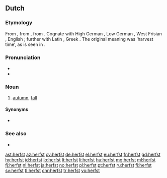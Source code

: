==Dutch==

===Etymology===
{{PIE root|nl|kerp}}
From {{inh|nl|odt|*hervist}}, from {{inh|nl|gem-pro|*harbistaz}}, from {{der|nl|ine-pro|*kerp-}}. Cognate with High German {{m|de|Herbst}}, Low German {{m|nds|Harvst}}, West Frisian {{m|fy|hjerst}}, English {{m|en|harvest}}; further with Latin {{m|la|carpere||to [[pick]], to [[pluck]]}}, Greek {{m|grc|καρπός||fruit, harvest}}. The original meaning was ‘harvest time’, as is seen in {{m|nl|herfstmaand}}.

===Pronunciation===
* {{IPA|/ɦɛr(ə)fst/|lang=nl}}
* {{audio|nl-herfst.ogg|Audio (Netherlands)|lang=nl}}

===Noun===
{{nl-noun|m|-|-}}

# [[autumn]], [[fall]]

====Synonyms====
* {{l|nl|najaar}}

===See also===
* {{list:seasons/nl}}

[[ast:herfst]]
[[az:herfst]]
[[cy:herfst]]
[[de:herfst]]
[[el:herfst]]
[[eu:herfst]]
[[fr:herfst]]
[[gd:herfst]]
[[hy:herfst]]
[[id:herfst]]
[[lo:herfst]]
[[lt:herfst]]
[[li:herfst]]
[[hu:herfst]]
[[mg:herfst]]
[[ml:herfst]]
[[fj:herfst]]
[[nl:herfst]]
[[ja:herfst]]
[[no:herfst]]
[[pl:herfst]]
[[pt:herfst]]
[[ru:herfst]]
[[fi:herfst]]
[[sv:herfst]]
[[tl:herfst]]
[[chr:herfst]]
[[tr:herfst]]
[[vo:herfst]]